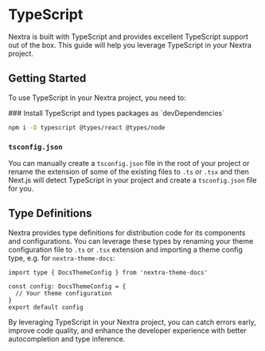 
# TypeScript

Nextra is built with TypeScript and provides excellent TypeScript support out of
the box. This guide will help you leverage TypeScript in your Nextra project.

## Getting Started

To use TypeScript in your Nextra project, you need to:

<Steps>
### Install TypeScript and types packages as `devDependencies`

```sh npm2yarn
npm i -D typescript @types/react @types/node
```

### `tsconfig.json`

You can manually create a `tsconfig.json` file in the root of your project or
rename the extension of some of the existing files to `.ts` or `.tsx` and then
Next.js will detect TypeScript in your project and create a `tsconfig.json` file
for you.

</Steps>

## Type Definitions

Nextra provides type definitions for distribution code for its components and
configurations. You can leverage these types by renaming your theme
configuration file to `.ts` or `.tsx` extension and importing a theme config
type, e.g. for `nextra-theme-docs`:

```tsx filename="theme.config.tsx"
import type { DocsThemeConfig } from 'nextra-theme-docs'

const config: DocsThemeConfig = {
  // Your theme configuration
}
export default config
```

By leveraging TypeScript in your Nextra project, you can catch errors early,
improve code quality, and enhance the developer experience with better
autocompletion and type inference.
